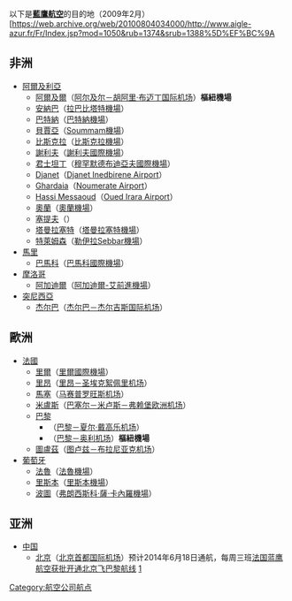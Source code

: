 以下是'''[[藍鷹航空|藍鷹航空]]'''的目的地（2009年2月）[https://web.archive.org/web/20100804034000/http://www.aigle-azur.fr/Fr/Index.jsp?mod=1050&rub=1374&srub=1388%5D%EF%BC%9A

==非洲==
*[[阿爾及利亞|阿爾及利亞]]
**[[阿爾及爾|阿爾及爾]]（[[阿尔及尔－胡阿里·布迈丁国际机场|阿尔及尔－胡阿里·布迈丁国际机场]]）'''樞紐機場'''
**[[安納巴|安納巴]]（[[拉巴比塔特機場|拉巴比塔特機場]]）
**[[巴特納|巴特納]]（[[巴特納機場|巴特納機場]]）
**[[貝賈亞|貝賈亞]]（[[Soummam機場|Soummam機場]]）
**[[比斯克拉|比斯克拉]]（[[比斯克拉機場|比斯克拉機場]]）
**[[謝利夫|謝利夫]]（[[謝利夫國際機場|謝利夫國際機場]]）
**[[君士坦丁_(阿爾及利亞)|君士坦丁]]（[[穆罕默德布迪亞夫國際機場|穆罕默德布迪亞夫國際機場]]）
**[[Djanet|Djanet]]（[[Djanet_Inedbirene_Airport|Djanet Inedbirene Airport]]）
**[[Ghardaia|Ghardaia]]（[[Noumerate_Airport|Noumerate Airport]]）
**[[Hassi_Messaoud|Hassi Messaoud]]（[[Oued_Irara_Airport|Oued Irara Airport]]）
**[[奧蘭|奧蘭]]（[[奧蘭機場|奧蘭機場]]）
**[[塞提夫|塞提夫]]（{{tsl|en|Ain Arnat Airport||塞提夫機場}}）
**[[塔曼拉塞特|塔曼拉塞特]]（[[塔曼拉塞特機場|塔曼拉塞特機場]]）
**[[特萊姆森|特萊姆森]]（[[勒伊拉Sebbar機場|勒伊拉Sebbar機場]]）
*[[馬里|馬里]]
**[[巴馬科|巴馬科]]（[[巴馬科國際機場|巴馬科國際機場]]）
*[[摩洛哥|摩洛哥]]
**[[阿加迪爾|阿加迪爾]]（[[阿加迪爾-艾前進機場|阿加迪爾-艾前進機場]]）
*[[突尼西亞|突尼西亞]]
**[[杰尔巴|杰尔巴]]（[[杰尔巴－杰尔吉斯国际机场|杰尔巴－杰尔吉斯国际机场]]）

==歐洲==
*[[法國|法國]]
**[[里爾|里爾]]（[[里爾國際機場|里爾國際機場]]）
**[[里昂|里昂]]（[[里昂－圣埃克絮佩里机场|里昂－圣埃克絮佩里机场]]）
**[[馬塞|馬塞]]（[[马赛普罗旺斯机场|马赛普罗旺斯机场]]）
**[[米盧斯|米盧斯]]（[[巴塞尔－米卢斯－弗赖堡欧洲机场|巴塞尔－米卢斯－弗赖堡欧洲机场]]）
**[[巴黎|巴黎]]
***（[[巴黎－夏尔·戴高乐机场|巴黎－夏尔·戴高乐机场]]）
***（[[巴黎－奥利机场|巴黎－奥利机场]]）'''樞紐機場'''  
**[[圖盧茲|圖盧茲]]（[[图卢兹－布拉尼亚克机场|图卢兹－布拉尼亚克机场]]）
*[[葡萄牙|葡萄牙]]
**[[法魯|法魯]]（[[法魯機場_(葡萄牙)|法魯機場]]）
**[[里斯本|里斯本]]（[[里斯本機場|里斯本機場]]）
**[[波圖|波圖]]（[[弗朗西斯科·薩·卡內羅機場|弗朗西斯科·薩·卡內羅機場]]）

==亚洲==
*[[中国|中国]]
**[[北京|北京]]（[[北京首都国际机场|北京首都国际机场]]）预计2014年6月18日通航，每周三班[http://sky.news.sina.com.cn/2013-11-20/164745912.html 法国蓝鹰航空获批开通北京飞巴黎航线] {{Wayback|url=http://sky.news.sina.com.cn/2013-11-20/164745912.html |date=20191109054745 }}[https://web.archive.org/web/20131126124317/http://www.aigle-azur.com/destination-voyage/voyage-chine/culture-chinoise/]

[[Category:航空公司航点|Category:航空公司航点]]